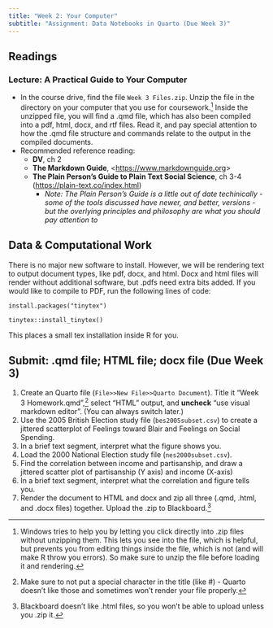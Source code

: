 ```yaml
---
title: "Week 2: Your Computer"
subtitle: "Assignment: Data Notebooks in Quarto (Due Week 3)"
---
```


## Readings
### Lecture: A Practical Guide to Your Computer 

- In the course drive, find the file `Week 3 Files.zip`.  Unzip the file in the directory on your computer that you use for coursework.[^zip]  Inside the unzipped file, you will find a .qmd file, which has also been compiled into a pdf, html, docx, and rtf files. Read it, and pay special attention to how the .qmd file structure and commands relate to the output in the compiled documents.
- Recommended reference reading:
  - **DV**, ch 2
  - **The Markdown Guide**, <<https://www.markdownguide.org>>
  - **The Plain Person's Guide to Plain Text Social Science**, ch 3-4 (<https://plain-text.co/index.html>)
    - *Note: The Plain Person's Guide is a little out of date techinically - some of the tools discussed have newer, and better, versions - but the overlying principles and philosophy are what you should pay attention to*

[^zip]: Windows tries to help you by letting you click directly into .zip files without unzipping them. This lets you see into the file, which is helpful, but prevents you from editing things inside the file, which is not (and will make R throw you errors).  So make sure to unzip the file before loading it and rendering.

## Data & Computational Work

There is no major new software to install.  However, we will be rendering text to output document types, like pdf, docx, and html.  Docx and html files will render without additional software, but .pdfs need extra bits added.  If you would like to compile to PDF, run the following lines of code:

`install.packages("tinytex")`

`tinytex::install_tinytex()`

This places a small tex installation inside R for you.

## Submit: .qmd file; HTML file; docx file  (Due Week 3)

1. Create an Quarto file (`File>>New File>>Quarto Document`). Title it "Week 3 Homework.qmd",[^name] select "HTML" output, and **uncheck** "use visual markdown editor".  (You can always switch later.)
2. Use the 2005 British Election study file (`bes2005subset.csv`) to create a jittered scatterplot of Feelings toward Blair and Feelings on Social Spending.
3. In a brief text segment, interpret what the figure shows you.
4. Load the 2000 National Election study file (`nes2000subset.csv`).
5. Find the correlation between income and partisanship, and draw a jittered scatter plot of partisanship (Y axis) and income (X-axis)
6. In a brief text segment, interpret what the correlation and figure tells you.
7. Render the document to HTML and docx and zip all three (.qmd, .html, and .docx files) together. Upload the .zip to Blackboard.[^bb]

[^name]: Make sure to not put a special character in the title (like #) - Quarto doesn't like those and sometimes won't render your file properly.
[^bb]: Blackboard doesn't like .html files, so you won't be able to upload unless you .zip it.